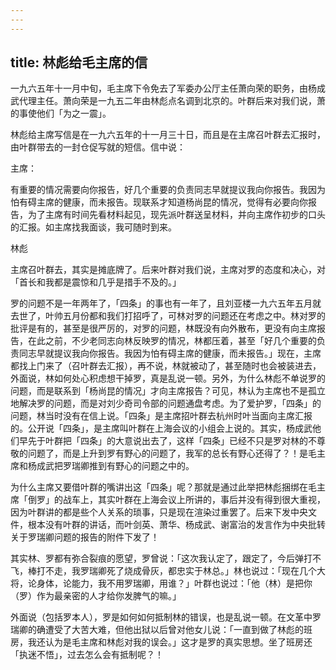 ```yaml
---
---
---
```

title: 林彪给毛主席的信
---




一九六五年十一月中旬，毛主席下令免去了军委办公厅主任萧向荣的职务，由杨成武代理主任。萧向荣是一九五二年由林彪点名调到北京的。叶群后来对我们说，萧的事使他们「为之一震」。

林彪给主席写信是在一九六五年的十一月三十日，而且是在主席召叶群去汇报时，由叶群带去的一封仓促写就的短信。信中说：

主席：

有重要的情况需要向你报告，好几个重要的负责同志早就提议我向你报告。我因为怕有碍主席的健康，而未报告。现联系才知道杨尚昆的情况，觉得有必要向你报告，为了主席有时间先看材料起见，现先派叶群送呈材料，并向主席作初步的口头的汇报。如主席找我面谈，我可随时到来。

林彪

主席召叶群去，其实是摊底牌了。后来叶群对我们说，主席对罗的态度和决心，对「首长和我都是震惊和几乎是措手不及的。」

罗的问题不是一年两年了，「四条」的事也有一年了，且刘亚楼一九六五年五月就去世了，叶帅五月份都和我们打招呼了，可林对罗的问题还在考虑之中。林对罗的批评是有的，甚至是很严厉的，对罗的问题，林既没有向外散布，更没有向主席报告，在此之前，不少老同志向林反映罗的情况，林都压着，甚至「好几个重要的负责同志早就提议我向你报告。我因为怕有碍主席的健康，而未报告。」现在，主席都找上门来了（召叶群去汇报），再不说，林就被动了，甚至随时也会被装进去，外面说，林如何处心积虑想干掉罗，真是乱说一顿。另外，为什么林彪不单说罗的问题，而是联系到「杨尚昆的情况」才向主席报告？可见，林认为主席也不是孤立地解决罗的问题，而是对刘少奇司令部的问题通盘考虑。为了爱护罗，「四条」的问题，林当时没有在信上说。「四条」是主席招叶群去杭州时叶当面向主席汇报的。公开说「四条」，是主席叫叶群在上海会议的小组会上说的。其实，杨成武他们早先于叶群把「四条」的大意说出去了，这样「四条」已经不只是罗对林的不尊敬的问题了，而是上升到罗有野心的问题了，我军的总长有野心还得了？！是毛主席和杨成武把罗瑞卿推到有野心的问题之中的。

为什么主席又要借叶群的嘴讲出这「四条」呢？那就是通过此举把林彪捆绑在毛主席「倒罗」的战车上，其实叶群在上海会议上所讲的，事后并没有得到很大重视，因为叶群讲的都是些个人关系的琐事，只是现在渲染过重罢了。后来下发中央文件，根本没有叶群的讲话，而叶剑英、萧华、杨成武、谢富治的发言作为中央批转关于罗瑞卿问题的报告的附件下发了！

其实林、罗都有弥合裂痕的愿望，罗曾说：「这次我认定了，跟定了，今后弹打不飞，棒打不走，我罗瑞卿死了烧成骨灰，都忠实于林总。」林也说过：「现在几个大将，论身体，论能力，我不用罗瑞卿，用谁？」叶群也说过：「他（林）是把你（罗）作为最亲密的人才给你发脾气的嘛。」

外面说（包括罗本人），罗是如何如何抵制林的错误，也是乱说一顿。在文革中罗瑞卿的确遭受了大苦大难，但他出狱以后曾对他女儿说：「一直到做了林彪的班房，我还认为是毛主席和林彪对我的误会。」这才是罗的真实思想。坐了班房还「执迷不悟」，过去怎么会有抵制呢？！